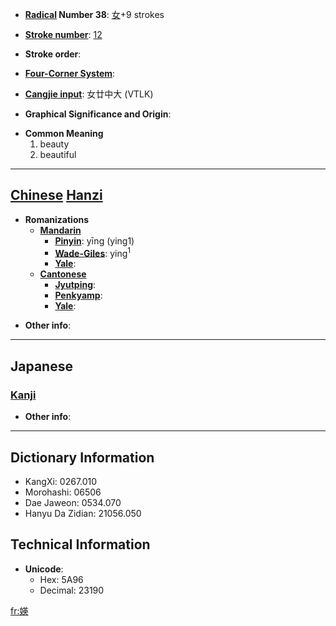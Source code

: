 * '''[[Wiktionary:Chinese radical index| Radical]] Number 38''': [[Wiktionary:Chinese radical index 女|女]]+9 strokes

* '''[[Wiktionary:Chinese total strokes index|Stroke number]]''': [[Wiktionary:Chinese total strokes index 12|12]]

* '''Stroke order''': 

* '''[[Wiktionary:Chinese four corner index|Four-Corner System]]''': 

* '''[[Wiktionary:Chinese Cangjie index|Cangjie input]]''': 女廿中大 (VTLK)

* '''Graphical Significance and Origin''': 

* '''Common Meaning'''
*#beauty
*# beautiful


----

== [[Chinese]] [[Hanzi]] ==

* '''Romanizations'''
** '''[[Mandarin]]'''
*** '''[[Pinyin]]''': yīng (ying1)
*** '''[[Wade-Giles]]''': ying<sup>1</sup>
*** '''[[Yale]]''': 
** '''[[Cantonese]]'''
*** '''[[Jyutping]]''':
*** '''[[Penkyamp]]''': 
*** '''[[Yale]]''': 

* '''Other info''': 

----

==Japanese==
===[[Kanji]]===
{{kanji|on readings=[[えい]] (ei), [[ゆう]] (yū)
|kun readings=
}}

* '''Other info''':  

----

== Dictionary Information ==

* KangXi: 0267.010
* Morohashi: 06506
* Dae Jaweon: 0534.070
* Hanyu Da Zidian: 21056.050

== Technical Information ==

* '''Unicode''':
** Hex: 5A96
** Decimal: 23190

[[fr:媖]]